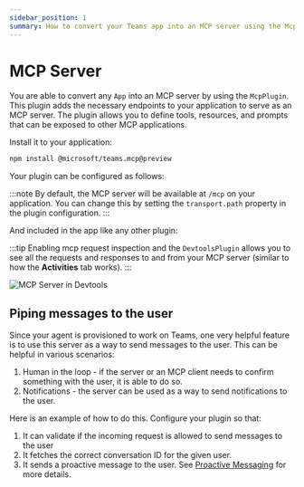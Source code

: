 ```yaml
---
sidebar_position: 1
summary: How to convert your Teams app into an MCP server using the McpPlugin to expose tools, resources, and prompts to other MCP applications.
---
```



# MCP Server

You are able to convert any `App` into an MCP server by using the `McpPlugin`. This plugin adds the necessary endpoints to your application to serve as an MCP server. The plugin allows you to define tools, resources, and prompts that can be exposed to other MCP applications. 

Install it to your application:

```bash
npm install @microsoft/teams.mcp@preview
```

Your plugin can be configured as follows:

<FileCodeBlock
    lang="typescript"
    src="/generated-snippets/ts/index.snippet.mcp-server-plugin-config.ts"
/>

:::note
By default, the MCP server will be available at `/mcp` on your application. You can change this by setting the `transport.path` property in the plugin configuration.
:::

And included in the app like any other plugin:

<FileCodeBlock
    lang="typescript"
    src="/generated-snippets/ts/index.snippet.mcp-server-app-config.ts"
/>

:::tip
Enabling mcp request inspection and the `DevtoolsPlugin` allows you to see all the requests and responses to and from your MCP server (similar to how the **Activities** tab works).
:::

![MCP Server in Devtools](/screenshots/mcp-devtools.gif)

## Piping messages to the user

Since your agent is provisioned to work on Teams, one very helpful feature is to use this server as a way to send messages to the user. This can be helpful in various scenarios:

1. Human in the loop - if the server or an MCP client needs to confirm something with the user, it is able to do so.
2. Notifications - the server can be used as a way to send notifications to the user.

Here is an example of how to do this. Configure your plugin so that:
1. It can validate if the incoming request is allowed to send messages to the user
2. It fetches the correct conversation ID for the given user. 
3. It sends a proactive message to the user. See [Proactive Messaging](../../../essentials/sending-messages/proactive-messaging) for more details.

<FileCodeBlock
    lang="typescript"
    src="/generated-snippets/ts/index.snippet.mcp-server-alert-tool.ts"
/>

<FileCodeBlock
    lang="typescript"
    src="/generated-snippets/ts/index.snippet.mcp-server-message-handler-store-conversation-id.ts"
/>

